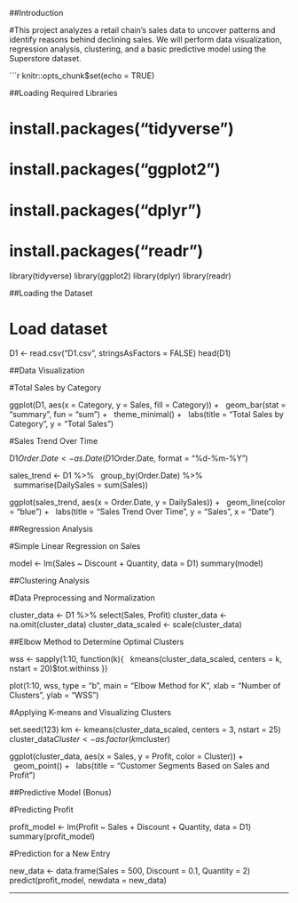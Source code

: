 
##Introduction

#This project analyzes a retail chain's sales data to uncover patterns and identify reasons behind declining sales. We will perform data visualization, regression analysis, clustering, and a basic predictive model using the Superstore dataset.

```{r setup, include=TRUE}
knitr::opts_chunk$set(echo = TRUE)


##Loading Required Libraries

# install.packages("tidyverse")
# install.packages("ggplot2")
# install.packages("dplyr")
# install.packages("readr")

library(tidyverse)
library(ggplot2)
library(dplyr)
library(readr)

##Loading the Dataset

# Load dataset
D1 <- read.csv("D1.csv", stringsAsFactors = FALSE)
head(D1)

##Data Visualization

#Total Sales by Category

ggplot(D1, aes(x = Category, y = Sales, fill = Category)) +
  geom_bar(stat = "summary", fun = "sum") +
  theme_minimal() +
  labs(title = "Total Sales by Category", y = "Total Sales")

#Sales Trend Over Time

D1$Order.Date <- as.Date(D1$Order.Date, format = "%d-%m-%Y")

sales_trend <- D1 %>%
  group_by(Order.Date) %>%
  summarise(DailySales = sum(Sales))

ggplot(sales_trend, aes(x = Order.Date, y = DailySales)) +
  geom_line(color = "blue") +
  labs(title = "Sales Trend Over Time", y = "Sales", x = "Date")

##Regression Analysis

#Simple Linear Regression on Sales

model <- lm(Sales ~ Discount + Quantity, data = D1)
summary(model)

##Clustering Analysis

#Data Preprocessing and Normalization

cluster_data <- D1 %>% select(Sales, Profit)
cluster_data <- na.omit(cluster_data)
cluster_data_scaled <- scale(cluster_data)

##Elbow Method to Determine Optimal Clusters

wss <- sapply(1:10, function(k){
  kmeans(cluster_data_scaled, centers = k, nstart = 20)$tot.withinss
})

plot(1:10, wss, type = "b", main = "Elbow Method for K", xlab = "Number of Clusters", ylab = "WSS")

#Applying K-means and Visualizing Clusters

set.seed(123)
km <- kmeans(cluster_data_scaled, centers = 3, nstart = 25)
cluster_data$Cluster <- as.factor(km$cluster)

ggplot(cluster_data, aes(x = Sales, y = Profit, color = Cluster)) +
  geom_point() +
  labs(title = "Customer Segments Based on Sales and Profit")

##Predictive Model (Bonus)

#Predicting Profit

profit_model <- lm(Profit ~ Sales + Discount + Quantity, data = D1)
summary(profit_model)

#Prediction for a New Entry

new_data <- data.frame(Sales = 500, Discount = 0.1, Quantity = 2)
predict(profit_model, newdata = new_data)



---